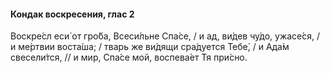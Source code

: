 #### Кондак воскресения, глас 2

Воскре́сл еси́ от гро́ба, Всеси́льне Спа́се, / и ад, ви́дев чу́до, ужасе́ся, / и ме́ртвии воста́ша; / тварь же ви́дящи сра́дуется Тебе́, / и Ада́м свесели́тся, // и мир, Спа́се мой, воспева́ет Тя при́сно.
